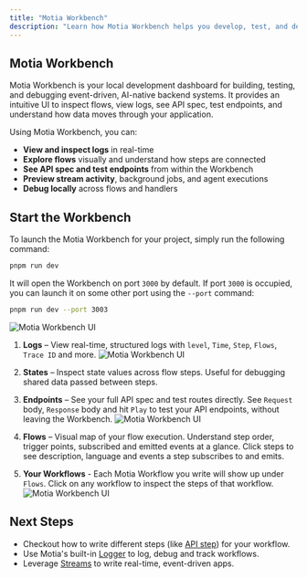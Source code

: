 ```yaml
---
title: "Motia Workbench"
description: "Learn how Motia Workbench helps you develop, test, and debug event-driven backend systems locally"
---
```


## Motia Workbench

Motia Workbench is your local development dashboard for building, testing, and debugging event-driven, AI-native backend systems. It provides an intuitive UI to inspect flows, view logs, see API spec, test endpoints, and understand how data moves through your application.

Using Motia Workbench, you can:

- **View and inspect logs** in real-time
- **Explore flows** visually and understand how steps are connected
- **See API spec and test endpoints** from within the Workbench
- **Preview stream activity**, background jobs, and agent executions
- **Debug locally** across flows and handlers

## Start the Workbench
To launch the Motia Workbench for your project, simply run the following command:
```bash
pnpm run dev
```
It will open the Workbench on port `3000` by default. If port `3000` is occupied, you can launch it on some other port using the `--port` command:
``` bash
pnpm run dev --port 3003
```
![Motia Workbench UI](../img/workbench.jpeg)

1. **Logs** – View real-time, structured logs with `level`, `Time`, `Step`, `Flows`, `Trace ID` and more.
![Motia Workbench UI](../img/log.png)
2. **States** – Inspect state values across flow steps. Useful for debugging shared data passed between steps.

3. **Endpoints** – See your full API spec and test routes directly. See `Request` body, `Response` body and hit `Play` to test your API endpoints, without leaving the Workbench.
![Motia Workbench UI](../img/api.png)
4. **Flows** – Visual map of your flow execution. Understand step order, trigger points, subscribed and emitted events at a glance. Click steps to see description, language and events a step subscribes to and emits.

4. **Your Workflows** - Each Motia Workflow you write will show up under `Flows`. Click on any workflow to inspect the steps of that workflow.
![Motia Workbench UI](../img/workflow.png)
## Next Steps
- Checkout how to write different steps (like [API step](/docs/concepts/step-types/api)) for your workflow.
- Use Motia's built-in [Logger](/docs/concepts/toolkit/logger) to log, debug and track workflows.
- Leverage [Streams](/docs/concepts/toolkit/streams) to write real-time, event-driven apps.